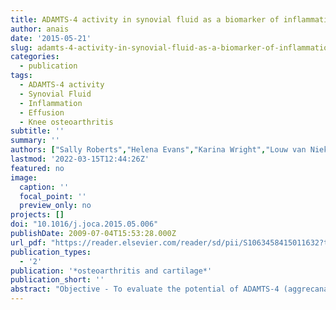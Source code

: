 ```yaml
---
title: ADAMTS-4 activity in synovial fluid as a biomarker of inflammation and effusion
author: anais
date: '2015-05-21'
slug: adamts-4-activity-in-synovial-fluid-as-a-biomarker-of-inflammation-and-effusion
categories:
  - publication
tags:
  - ADAMTS-4 activity
  - Synovial Fluid
  - Inflammation
  - Effusion
  - Knee osteoarthritis
subtitle: ''
summary: ''
authors: ["Sally Roberts","Helena Evans","Karina Wright","Louw van Niekerk","Bruce Caterson","James B Richardson","Karadi Hari Sunil Kumar","Jan Herman Kuiper"]
lastmod: '2022-03-15T12:44:26Z'
featured: no
image:
  caption: ''
  focal_point: ''
  preview_only: no
projects: []
doi: "10.1016/j.joca.2015.05.006"
publishDate: 2009-07-04T15:53:28.000Z
url_pdf: "https://reader.elsevier.com/reader/sd/pii/S1063458415011632?token=5379508DFCE22D42AF7A7A961234F8E7F45AC012397B1E170BC7A71E4E39C4F2B7139D00B9B0693EC33C0E72B17CF3AF&originRegion=eu-west-1&originCreation=20220315124829"
publication_types:
  - '2'
publication: '*osteoarthritis and cartilage*'
publication_short: ''
abstract: "Objective - To evaluate the potential of ADAMTS-4 (aggrecanase -1) activity in synovial fluid (SF) as a biomarker of knee injury and joint disease. <br> <br> Design - We have measured ADAMTS-4 activity in the synovial fluid of 170 orthopaedic patients with different degrees of joint pathology, using a commercial ADAMTS-4 fluorescence resonance energy transfer (FRET) substrate assay. Patients were classified at arthroscopy as (i) macroscopically normal, (ii) with an injury of the meniscus, anterior cruciate ligament or chondral/osteochondral defects or (iii) with osteoarthritis, and the influence of independent factors (age, patient group, effusion and synovial inflammation) on ADAMTS-4 activity levels was assessed. <br> <br> Results - In most patients (106/170) ADAMTS-4 activity was undetectable; ADAMTS-4 ranged from 0 to 2.8 ng/mL in synovial fluid from patients with an injury, 0–4.1 ng/mL in osteoarthritic patients and 4.0–12.3 ng/mL in patients with large effusions. Four independent variables each significantly influenced ADAMTS-4 activity in synovial fluid (all P < 0.001): age (concordance = 0.69), presence of osteoarthritis (OA) (concordance = 0.66), level of effusion (concordance = 0.78) and inflammation (concordance = 0.68). Not only did effusion influence the amount of ADAMTS-4 activity most strongly, but it also did this in an ordered manner (P < 0.001). <br> <br> Conclusions - The main finding of this study is that ADAMTS-4 levels in synovial fluid are most strongly correlated with inflammation and severity of effusion in the knee. Further study is required to determine if it could provide a useful tool to aid clinical diagnoses, indicate treatment, to monitor progression of joint degeneration or OA or alternatively the success of treatment."
---
```

